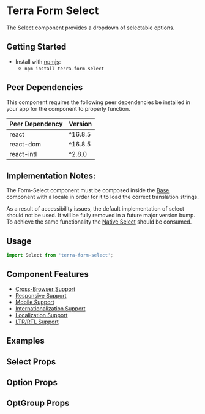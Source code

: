 


<Badge />

# Terra Form Select

The Select component provides a dropdown of selectable options.

## Getting Started

- Install with [npmjs](https://www.npmjs.com):
  - `npm install terra-form-select`

<!-- AUTO-GENERATED-CONTENT:START Peer Dependencies -->

## Peer Dependencies

This component requires the following peer dependencies be installed in your app for the component to properly function.

| Peer Dependency | Version |
|-|-|
| react | ^16.8.5 |
| react-dom | ^16.8.5 |
| react-intl | ^2.8.0 |

<!-- AUTO-GENERATED-CONTENT:END -->

## Implementation Notes:

The Form-Select component must be composed inside the [Base][1] component with a locale in order for it to load the correct translation strings.

As a result of accessibility issues, the default implementation of select should not be used. It will be fully removed in a future major version bump. To achieve the same functionality the [Native Select][2] should be consumed.

[1]: /components/cerner-terra-core-docs/base/base
[2]: /components/cerner-terra-core-docs/form-select/form-select/native-select

## Usage

```jsx
import Select from 'terra-form-select';
```

## Component Features

- [Cross-Browser Support](https://engineering.cerner.com/terra-ui/about/terra-ui/component-standards#cross-browser-support)
- [Responsive Support](https://engineering.cerner.com/terra-ui/about/terra-ui/component-standards#responsive-support)
- [Mobile Support](https://engineering.cerner.com/terra-ui/about/terra-ui/component-standards#mobile-support)
- [Internationalization Support](https://engineering.cerner.com/terra-ui/about/terra-ui/component-standards#internationalization-i18n)
- [Localization Support](https://engineering.cerner.com/terra-ui/about/terra-ui/component-standards#internationalization-i18n)
- [LTR/RTL Support](https://engineering.cerner.com/terra-ui/about/terra-ui/component-standards#ltr--rtl)

## Examples
<DefaultExample title="Default - Marked For Deprecation" description="The default variant should no longer be used. It remains for passivity until the next major version bump. Please refer to the Native Select component." />
<SearchExample description="A search variant provides a searchable single select." />
<ComboboxExample description="A combobox variant allows a user to enter a single free text entry or select a single option from the the dropdown." />
<MultipleExample description="A multiple variant allows searching and selecting multiple options." />
<TagExample description="A tag variant allows a user to enter multiple custom free text entries or select multiple options from the the dropdown." />
<DisabledExample title="Disabled (applies to all)" />
<IsTouchAccessibleExample title="Is Touch Accessible (applies to only 'combobox', 'multiple', 'tag', and 'search')" description="Ensure accessibility on touch devices. Will render the dropdown menu in normal DOM flow with position absolute. By default, the menu renders in a portal, which is inaccessible on touch devices." />
<InvalidExample title="Invalid (applies to all)" description="Applies theme-specific styling for invalid. Will also display error text when used with a Field." />
<IncompleteExample title="Incomplete (applies to all)" description="Applies theme-specific styling for incomplete. ***Note: Only use incomplete if given specific guidance, reserved for specific applications when no value has been provided. Not for general use.***" />
<OptGroupExample title="Ability to add Option Groups (applies to all)" description="An OptGroup provides a way to group options together within the listbox. Can be applied to all select variants (default, search, combobox, multiple, tag)." />
<MaxHeightExample titel="Ability to set a Maximum Height (applies to all)" description="An example of implementing a custom max height of the dropdown." />
<AllowClearExample title="Ability to Clear Selection (applies to only 'default', 'combobox', and 'search')" description="An example with an option to clear the selected item. (Not applicable to 'multiple' or 'tag' variants)" />
<ControlledExample title="Create a Controlled Select (applies to all)" description="An example of implementing a controlled Select." />

## Select Props
<SelectPropsTable />

## Option Props
<OptionPropsTable />

## OptGroup Props
<OptGroupPropsTable />
